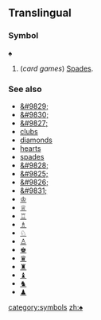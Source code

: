 ==Translingual==

===Symbol===
'''♠'''

# (''card games'') [[Spades]].

===See also===
*[[&#9829;]]
*[[&#9830;]]
*[[&#9827;]]
*[[clubs]]
*[[diamonds]]
*[[hearts]]
*[[spades]]
*[[&#9828;]]
*[[&#9825;]]
*[[&#9826;]]
*[[&#9831;]]
*[[♔]]
*[[♕]]
*[[♖]]
*[[♗]]
*[[♘]]
*[[♙]]
*[[♚]]
*[[♛]]
*[[♜]]
*[[♝]]
*[[♞]]
*[[♟]]

[[category:symbols]]
[[zh:♠]]